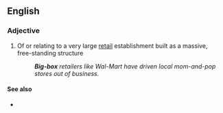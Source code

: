 ==English==

===Adjective===
{{en-adj|head=[[big]]-[[box]]}}

# {{label|en|US}} Of or relating to a very large [[retail]] establishment built as a massive, free-standing structure
#: '''''Big-box''' retailers like Wal-Mart have driven local mom-and-pop stores out of business.''

====See also====
* {{pedialite|Big-box store}}